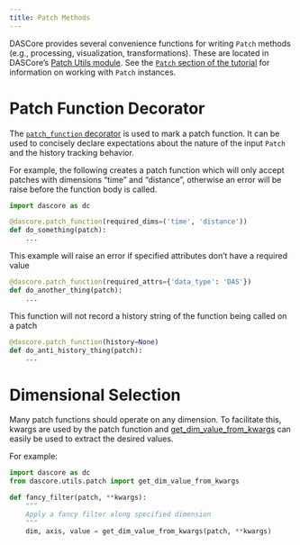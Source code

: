 ```yaml
---
title: Patch Methods
---
```


DASCore provides several convenience functions for writing `Patch` methods
(e.g., processing, visualization, transformations). These are located
in DASCore's [Patch Utils module](`dascore.utils.patch`). See the
[`Patch` section of the tutorial](../tutorial/patch.qmd) for information
on working with `Patch` instances.

# Patch Function Decorator

The [`patch_function` decorator](`dascore.utils.patch.patch_function`) is used
to mark a patch function. It can be used to concisely declare expectations
about the nature of the input `Patch` and the history tracking behavior.

For example, the following creates a patch function which will only
accept patches with dimensions "time" and "distance", otherwise an
error will be raise before the function body is called.

```python
import dascore as dc

@dascore.patch_function(required_dims=('time', 'distance'))
def do_something(patch):
    ...
```

This example will raise an error if specified attributes don't have
a required value

```python
@dascore.patch_function(required_attrs={'data_type': 'DAS'})
def do_another_thing(patch):
    ...
```

This function will not record a history string of the function being
called on a patch

```python
@dascore.patch_function(history=None)
def do_anti_history_thing(patch):
    ...
```

# Dimensional Selection

Many patch functions should operate on any dimension. To facilitate this,
kwargs are used by the patch function and
[get_dim_value_from_kwargs](`dascore.utils.patch.get_dim_value_from_kwargs`)
can easily be used to extract the desired values.

For example:

```python
import dascore as dc
from dascore.utils.patch import get_dim_value_from_kwargs

def fancy_filter(patch, **kwargs):
    """
    Apply a fancy filter along specified dimension
    """
    dim, axis, value = get_dim_value_from_kwargs(patch, **kwargs)
```






